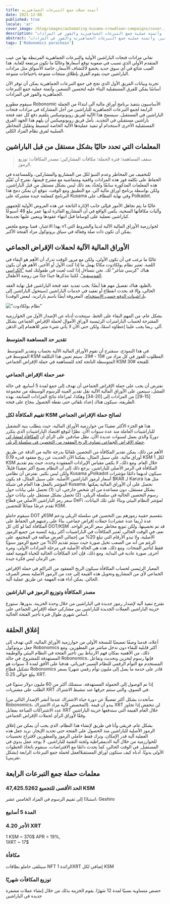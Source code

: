 ```yaml
---
title: أتمتة حملات جمع التبرعات الجماهيرية
date: 2021-12-08
published: true
locale: 'ar'
cover_image: /blog/images/automating-kusama-crowdloan-campaigns/cover.jpg
description: "تجربة وبيانات الفريق الأول الذي نجح في جمع التبرعات الجماهيرية يمكن أن توفر الآن أساسًا يمكن للفرق المستقبلية البناء عليه لتحسين التسعير، وأتمتة عملية جمع التبرعات الجماهيرية والفوز في المزادات."
abstract: "تجربة وبيانات الفريق الأول الذي نجح في جمع التبرعات الجماهيرية يمكن أن توفر الآن أساسًا يمكن للفرق المستقبلية البناء عليه لتحسين التسعير، وأتمتة عملية جمع التبرعات الجماهيرية والفوز في المزادات."
tags: ['Robonomics parachain']
---
```


تعاني مزادات فتحات الباراشين الأولية والتبرعات الجماهيرية المرتبطة بها من عيب المتقدم الأولي الذي تسبب في صعوبة توقع أسعارها وغالبًا ما تكون مرتفعة للغاية. هذا العيب شائع في أي سوق جديد يخضع لاكتشاف الأسعار، خاصة الأسواق مثل مزادات الباراشين حيث يقوم الفرق بإطلاق منتجات متنوعة باحتياجات متنوعة.

تجربة وبيانات الفريق الأول الذي نجح في جمع التبرعات الجماهيرية يمكن أن توفر الآن أساسًا يمكن للفرق المستقبلية البناء عليه لتحسين التسعير، وأتمتة عملية جمع التبرعات الجماهيرية والفوز في المزادات.
					
سيقوم مطورو Robonomic الأساسيون بتنفيذ برنامج أوراق مالية آلي ابتداءً من الحملة الرابعة لجمع التبرعات الجماهيرية للباراشين من أجل المشاركة في مزادات فتحات الباراشين في المستقبل. سيسمح هذا الآلية لفريق روبونوميكس بتلقيم دفع كل عقد فتحة باراشين مستقبلي في التجديد. يأمل فريق روبونوميكس أن يلهم هذا الجهد الفرق المستقبلية الأخرى لاستخدام أو تنفيذ عمليةها الآلية الخاصة لتبسيط وتقليل المخاطر السلبية لفرق نظام المزاد الكلي.

## المعلمات التي تحدد حاليًا بشكل مستقل من قبل الباراشين

> سقف المساهمة؛ فترة الحملة؛ مكافآت المشاركين؛ مصدر المكافآت؛ توزيع الرموز.

للتخفيف من المخاطر وعدم التنبؤ لكل من المشاريع والمشاركين، وللمساعدة في الحفاظ على تكلفة فوز هذه المزادات واقعية ومتماشية مع مقترح قيمتها، نقترح أن تُقَيَّم هذه المعلمات المذكورة سابقًا وتُحدَّد بعد ذلك ليس بشكل مستقل من قبل الباراشين، ولكن بواسطة برنامج أوراق مالية آلي. مع التطبيق ومع الوقت، نتوقع أن يمكن دمج هذا البرنامج كمعلمة جيدة مشتركة على Kusama وفي نهاية المطاف على Polkadot. 

غالبًا ما يتم تجاهل الأمور فيإلى جانب الإثارة الناتجة عن هذه العروض الأولية للجمهور وآليات مكافآتها السخية، يكمن الواقع في أن المشاريع الفائزة لديها عمر يبلغ 48 أسبوعًا كباراشين تعملية على كوساما قبل انتهاء عقودها ويتعين عليها تجديدها.

بهذا الاعتبار، قمنا بوضع ملخص v1 لخوارزمية الأوراق المالية الآلية لدينا والشروط التي يمكن أن تكون ذات صلة وفعالة في سياق بروتوكول مزاد الفتحة الأكبر.

## الأوراق المالية الآلية لحملات الإقراض الجماعي

غالبًا ما ترغب في أن تكون الأولى، ولكن مع مرور الوقت تدرك أن الأهم هو البقاء في اللعبة. تعتبر نظام بولكادوت مكانًا يهمل ما إذا كنت الأول أو الأخير، الأهم هو أن يكون هناك "كرسي شاغر" لك. نحن نتساءل إذا كنت لعبت في طفولتك لعبة ["الكراسي الموسيقية"](https://en.wikipedia.org/wiki/Musical_chairs)، لكننا نتذكرها جيدًا جدًا من روضة الأطفال.

بالطبع، هناك تفصيل مهم هنا أيضًا: يجب تمديد عقد فتحة الباراشين قبل نهاية العقد الحالي، وإلا قد يحدث انقطاع أو تعقيد في خدمات الباراشين (سيتحول الباراشين إلى [باراشينات الدفع حسب الاستخدام](https://medium.com/polkadot-network/parathreads-pay-as-you-go-parachains-7440d23dde06)، المعروفة أيضًا باسم باراثريد، لبعض الوقت).

!["نظام بولكادوت"](/blog/images/automating-kusama-crowdloan-campaigns/polkadot-ecosystem.jpg)

بشكل عام، من المهم البقاء على الخط. سنتحدث أدناه عن الإصدار الأول من الخوارزمية المقترحة لحساب البارامترات الرئيسية لأوراق الأموال لحملة الإقراض الجماعي بشكل آلي. ربما يجب علينا إعطاؤه اسمًا، ولكن حتى الآن لا يأتي شيء مثير للاهتمام إلى الذهن.

### تقدير حد المساهمة المتوسط

في هذا النموذج، سنقترح أن تقوم الأوراق المالية الآلية بحساب وتقدير المتوسط ​​المتوسط ​​في KSM المطلوب للفوز في كل مزاد من #15 - #29. سيتم تعيين هذا التكلفة المتوسطة الناتجة كحد للمساهمة في حملة الإقراض الجماعي KSM للفتحة #30.

### عمر حملة الإقراض الجماعي

نفترض أن يجب على حملة الإقراض الجماعي أن تهدف إلى جمع لمدة 5 أسابيع. في حالة الفشل، سيتعين على الأوراق المالية الآلية نقل تقدير العينة للرسوم الوسيطة من مجموعة [15-29] من المزادات إلى [20-34] وهكذا، لمراعاة نتائج المزادات السابقة. بهذه الطريقة، سيكون هناك إعداد تلقائي حتى نقطة الحصول بنجاح على فتحة.

### تقييم المكافأة لكل KSM لصالح حملة الإقراض الجماعي

هذا هو الجزء الأكثر تعقيدًا من خوارزمية الأوراق المالية، حيث يتطلب بنية التشغيل للباراشينات العاملة منذ عدة سنوات الآن. نظرًا لتوقع اقتصاد الباراشينات الذي يتكرر دوريًا والذي يعمل لسنوات عديدة الآن، نظل صادقين على الرأي أن [المكافأة لمشاركي حملة الإقراض الجماعي تساوي الربح المفقود من التحصين في سلسلة الريلي](https://robonomics.network/blog/robonomics-parachain-lease-offering/).

الأهم من ذلك، يمكن تقدير المكافأة من التحصين تلقائيًا بدرجة عالية من الدقة عن طريق أوراق مالية. على سبيل المثال، يمكننا الآن الحديث عن ربح مفقود قدره 0.19 KSM لكل 1 KSM خلال العام. ومع ذلك، لا يكفي مقياس الإيرادات المفقودة وحده، حيث يتم تقديم المكافأة في الرمز الأصلي للباراشين. يرجع ذلك إلى أن النظام يصبح أكثر تعقيدًا قليلاً، ولكن ليس بكثير. نفترض أن نظامي Kusama وPolkadot سيكون لديهما دائمًا مؤشرات أسعار لرموز الباراشين الأصلية. على سبيل المثال، قد يكون $KAR لـ Karura مثل هذا المؤشر بالفعل هذا العام في شبكة Kusama. نحصل على أن الأوراق المالية يمكنها بشكل مستقل، دون مساعدة من أي شخص خارجي، أن: (1) تحصل على بيانات حول رسوم التحصين الحالية في سلسلة الريلي، (2) تحصل بشكل مستقل على بيانات حول سعر رمز الباراشين الأصلي من قطاع DeFi لمؤشر النظام البيئي وبناءً على تلك البيانات، تقدم عرضًا مماثلاً للتحصين KSM.

سيقوم حاملو DOT وKSM بتقسيم حقيبة رموزهم بين التحصين في سلسلة الريلي ودعم عدة (ربما عدة عشرات) حملات إقراض جماعي، بناءً على رغبتهم في الحفاظ على المكافأة كما لو كان كل DOT/KSM قد تم تحصينها، ولكن تنويع مخاطر سعر الرمز الواحد. نعم، في الوقت الحالي، تُعتبر المكافآت في الباراشينات أكثر رؤية كنسبة من جميع الرموز الأصلية، ولا تبدو الأرقام التي تبلغ 20% من إجمالي العرض مبالغة في المجتمع. على الرغم من أنه من الصعب تخيل صورة حيث سيتم تقديم 20% من جميع الرموز سنويًا فقط لتأجير الفتحات. ومع ذلك، هذه هي الحالة الأصلية في مرحلة المزادات الأولى، ومرة أخرى, صورة عادية في البداية. ومع ذلك، فإن أخذ المكافآت الحالية للحياة اليومية لعقد من الزمان ليس فكرة جيدة.

المعيار الرئيسي لحساب المكافأة سيكون الربح المفقود من التراكم في حملة الإقراض الجماعي لأي من المشاريع وتحويل هذه القيمة إلى عدد من الرموز الأصلية بسعر الصرف الحالي. يمكن أداء هذه المهمة عن طريق عملية آلية.

### مصدر المكافأة وتوزيع الرموز في الباراشين

نقترح تنفيذ آلية لإصدار رموز جديدة في الباراشين من خلال وحدة الخزينة. بدورها، ستوزع خزينة الباراشين العملات الجديدة للباراشين بين مشاركي حملة الإقراض الجماعي على أساس شهري طوال فترة تأجير الفتحة الحالية.

## إغلاق الحلقة

أعلاه، قدمنا وصفًا تعميميًا للنسخة الأولى من خوارزمية الأوراق المالية، التي تهدف إلى جعل بروتوكول Robonomics أكثر قابلية للبقاء دون تدخل مباشر من المطورين. ومع ذلك، من الأهمية بمكان فهم الارتباط بين تأجير الفتحة في النظام البيئي والوظيفة المستهدفة للمشروع. في حالة Robonomics، فإنها رسوم لتخزين وتحديث وتفاعل المستخدم مع التوأم الرقمي للنظام السيبر-فيزيائي. هدفنا على الأفق لمدة 3 سنوات هو تشكيل قطاع Robonomics قادر على خدمة ما يصل إلى مليون توأم رقمي شهريًا بسعر يبلغ حوالي 0.25 XRT.

إذا تم الوصول إلى الحمولة المستهدفة، سنمتلك أكثر من 60 مليون دولار سنويًا في الطلب على مشتريات XRT في السوق، والتي ستتم حرقها عند تنشيط الاشتراك.

(سأتحدث بشكل أكثر تفصيلًا عن دورة حياة الاشتراك عندما أنشر الإصدار التالي من Robonomics، المخصص لآلية مزاد الاشتراك). يبدو أن قيمة XRT لن تنخفض إذا تجاوز عدد الاشتراكات المباعة بمقابل XRT خلال العام القيمة التي ستدفعها خزينة الباراشين وفقًا لأوراق الرأي لحملات الإقراض الجماعي.

بشكل عام، فريقي وأنا في طريق لإنشاء هذا النظام، الذي يجب أن يمكن من إغلاق الرموز الأصلية للباراشين منذ الحصول على الفتحة حتى تجديد الإيجار. نريد جعل هذه العملية آلية قدر الإمكان، وترك فقط حاملي الرموز والمطورين لاقتراح تحسينات للخوارزمية من خلال آلية الديمقراطية ولجنة التقنية للباراشين. لا يوجد عمل يدوي في المستقبل. في الوقت الحالي، كما يحدث دائمًا مع الافتراضات، سنقوم باتخاذ الخطوات الأولى يدويًا. أدناه كيف ستكون أوراق المستقبلالعمل لحملة جمع التبرعات الرابعة (بشكل تقريبي).

## معلمات حملة جمع التبرعات الرابعة

<TextCard>

### الحد الأقصى للتجميع **47,425.5262 KSM**

استنادًا إلى تقييم الرسوم في المزاد الخامس عشر، Geshiro

</TextCard>

<TextCard>

### المدة **5 أسابيع**

</TextCard>

<TextCard>

### الأجر **4.20 XRT**

1 KSM ~ 370$ APR = 19%,<br/>1XRT ~ 17$

</TextCard>

<TextCard>

### مكافأة

سيتلقى حاملو بطاقات NFT الرائدة 1XRT إضافي لكل KSM

</TextCard>

<TextCard>

### توزيع المكافآت **شهريًا**

حصص متساوية نسبيًا لمدة 12 شهرًا. يقوم الخزينة بذلك من خلال إنشاء عملات مشفرة جديدة في الباراشين

</TextCard>

<KusamaSlotBanner />